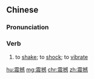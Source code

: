 ==Chinese==
{{zh-forms}}

===Pronunciation===
{{zh-pron
|m=zhènhàn
|c=zan3 ham6
|mn=qz,xm,zz:chín-hām
|cat=v
}}

===Verb===
{{zh-verb}}

# to [[shake]]; to [[shock]]; to [[vibrate]]

[[hu:震撼]]
[[mg:震撼]]
[[chr:震撼]]
[[zh:震撼]]